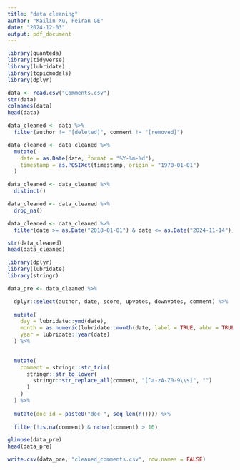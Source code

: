 ```yaml
---
title: "data cleaning"
author: "Kailin Xu, Feiran GE"
date: "2024-12-03"
output: pdf_document
---
```


```r
library(quanteda)
library(tidyverse)
library(lubridate)
library(topicmodels)
library(dplyr)
```


```r
data <- read.csv("Comments.csv")
str(data)
colnames(data)
head(data)
```

```r
data_cleaned <- data %>%
  filter(author != "[deleted]", comment != "[removed]")

data_cleaned <- data_cleaned %>%
  mutate(
    date = as.Date(date, format = "%Y-%m-%d"), 
    timestamp = as.POSIXct(timestamp, origin = "1970-01-01") 
  )

data_cleaned <- data_cleaned %>%
  distinct()

data_cleaned <- data_cleaned %>%
  drop_na()

data_cleaned <- data_cleaned %>%
  filter(date >= as.Date("2018-01-01") & date <= as.Date("2024-11-14"))

str(data_cleaned)
head(data_cleaned)
```

```r
library(dplyr)
library(lubridate)
library(stringr)

data_pre <- data_cleaned %>%

  dplyr::select(author, date, score, upvotes, downvotes, comment) %>%
  
  mutate(
    day = lubridate::ymd(date),
    month = as.numeric(lubridate::month(date, label = TRUE, abbr = TRUE)),
    year = lubridate::year(date)
  ) %>%
  

  mutate(
    comment = stringr::str_trim(
      stringr::str_to_lower(
        stringr::str_replace_all(comment, "[^a-zA-Z0-9\\s]", "")
      )
    )
  ) %>%
  
  mutate(doc_id = paste0("doc_", seq_len(n()))) %>%
  
  filter(!is.na(comment) & nchar(comment) > 10)
```


```r

glimpse(data_pre)
head(data_pre)

write.csv(data_pre, "cleaned_comments.csv", row.names = FALSE)
```